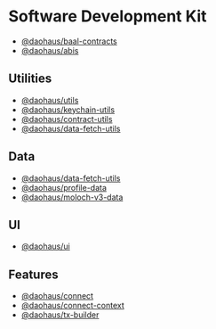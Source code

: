 # Software Development Kit

- [@daohaus/baal-contracts](https://www.npmjs.com/package/@daohaus/baal-contracts)
- [@daohaus/abis](https://www.npmjs.com/package/@daohaus/abis)

## Utilities

- [@daohaus/utils](https://www.npmjs.com/package/@daohaus/utils)
- [@daohaus/keychain-utils](https://www.npmjs.com/package/@daohaus/keychain-utils)
- [@daohaus/contract-utils](https://www.npmjs.com/package/@daohaus/contract-utils)
- [@daohaus/data-fetch-utils](https://www.npmjs.com/package/@daohaus/data-fetch-utils)

## Data

- [@daohaus/data-fetch-utils](https://www.npmjs.com/package/@daohaus/data-fetch-utils)
- [@daohaus/profile-data](https://www.npmjs.com/package/@daohaus/profile-data)
- [@daohaus/moloch-v3-data](https://www.npmjs.com/package/@daohaus/moloch-v3-data)

## UI

- [@daohaus/ui](https://www.npmjs.com/package/@daohaus/ui)

## Features

- [@daohaus/connect](https://www.npmjs.com/package/@daohaus/connect)
- [@daohaus/connect-context](https://www.npmjs.com/package/@daohaus/connect-context)
- [@daohaus/tx-builder](https://www.npmjs.com/package/@daohaus/tx-builder)
